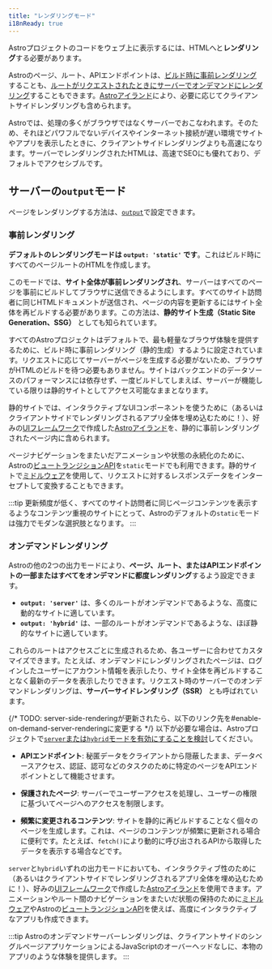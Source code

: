 ```yaml
---
title: "レンダリングモード"
i18nReady: true
---
```


Astroプロジェクトのコードをウェブ上に表示するには、HTMLへと**レンダリング**する必要があります。

Astroのページ、ルート、APIエンドポイントは、[ビルド時に事前レンダリング](#事前レンダリング)することも、[ルートがリクエストされたときにサーバーでオンデマンドにレンダリング](#オンデマンドレンダリング)することもできます。[Astroアイランド](/ja/concepts/islands/)により、必要に応じてクライアントサイドレンダリングも含められます。

Astroでは、処理の多くがブラウザではなくサーバーでおこなわれます。そのため、それほどパワフルでないデバイスやインターネット接続が遅い環境でサイトやアプリを表示したときに、クライアントサイドレンダリングよりも高速になります。サーバーでレンダリングされたHTMLは、高速でSEOにも優れており、デフォルトでアクセシブルです。

## サーバーの`output`モード

ページをレンダリングする方法は、[`output`](/ja/reference/configuration-reference/#output)で設定できます。

### 事前レンダリング

**デフォルトのレンダリングモードは __`output: 'static'`__ です**。これはビルド時にすべてのページルートのHTMLを作成します。

このモードでは、**サイト全体が事前レンダリングされ**、サーバーはすべてのページを事前にビルドしてブラウザに送信できるようにします。すべてのサイト訪問者に同じHTMLドキュメントが送信され、ページの内容を更新するにはサイト全体を再ビルドする必要があります。この方法は、**静的サイト生成（Static Site Generation、SSG）** としても知られています。

すべてのAstroプロジェクトはデフォルトで、最も軽量なブラウザ体験を提供するために、ビルド時に事前レンダリング（静的生成）するように設定されています。リクエストに応じてサーバーがページを生成する必要がないため、ブラウザがHTMLのビルドを待つ必要もありません。サイトはバックエンドのデータソースのパフォーマンスには依存せず、一度ビルドしてしまえば、サーバーが機能している限りは静的サイトとしてアクセス可能なままとなります。

静的サイトでは、インタラクティブなUIコンポーネントを使うために（あるいはクライアントサイドでレンダリングされるアプリ全体を埋め込むために！）、好みの[UIフレームワーク](/ja/basics/framework-components/)で作成した[Astroアイランド](/ja/concepts/islands/)を、静的に事前レンダリングされたページ内に含められます。

ページナビゲーションをまたいだアニメーションや状態の永続化のために、Astroの[ビュートランジションAPI](/ja/guides/view-transitions/)を`static`モードでも利用できます。静的サイトで[ミドルウェア](/ja/guides/middleware/)を使用して、リクエストに対するレスポンスデータをインターセプトして変換することもできます。

:::tip
更新頻度が低く、すべてのサイト訪問者に同じページコンテンツを表示するようなコンテンツ重視のサイトにとって、Astroのデフォルトの`static`モードは強力でモダンな選択肢となります。
:::

### オンデマンドレンダリング

Astroの他の2つの出力モードにより、**ページ、ルート、またはAPIエンドポイントの一部またはすべてをオンデマンドに都度レンダリング**するよう設定できます。
  - __`output: 'server'`__ は、多くのルートがオンデマンドであるような、高度に動的なサイトに適しています。
  - __`output: 'hybrid'`__ は、一部のルートがオンデマンドであるような、ほぼ静的なサイトに適しています。

これらのルートはアクセスごとに生成されるため、各ユーザーに合わせてカスタマイズできます。たとえば、オンデマンドにレンダリングされたページは、ログインしたユーザーにアカウント情報を表示したり、サイト全体を再ビルドすることなく最新のデータを表示したりできます。リクエスト時のサーバーでのオンデマンドレンダリングは、**サーバーサイドレンダリング（SSR）** とも呼ばれています。

{/* TODO: server-side-renderingが更新されたら、以下のリンク先を#enable-on-demand-server-renderingに変更する */}
以下が必要な場合は、Astroプロジェクトで[`server`または`hybrid`モードを有効にすることを検討](/ja/guides/server-side-rendering/)してください。

- **APIエンドポイント**: 秘匿データをクライアントから隠蔽したまま、データベースアクセス、認証、認可などのタスクのために特定のページをAPIエンドポイントとして機能させます。

- **保護されたページ**: サーバーでユーザーアクセスを処理し、ユーザーの権限に基づいてページへのアクセスを制限します。

- **頻繁に変更されるコンテンツ**: サイトを静的に再ビルドすることなく個々のページを生成します。これは、ページのコンテンツが頻繁に更新される場合に便利です。たとえば、`fetch()`により動的に呼び出されるAPIから取得したデータを表示する場合などです。

`server`と`hybrid`いずれの出力モードにおいても、インタラクティブ性のために（あるいはクライアントサイドでレンダリングされるアプリ全体を埋め込むために！）、好みの[UIフレームワーク](/ja/basics/framework-components/)で作成した[Astroアイランド](/ja/concepts/islands/)を使用できます。アニメーションやルート間のナビゲーションをまたいだ状態の保持のために[ミドルウェア](/ja/guides/middleware/)やAstroの[ビュートランジションAPI](/ja/guides/view-transitions/)を使えば、高度にインタラクティブなアプリも作成できます。

:::tip
Astroのオンデマンドサーバーレンダリングは、クライアントサイドのシングルページアプリケーションによるJavaScriptのオーバーヘッドなしに、本物のアプリのような体験を提供します。
:::
